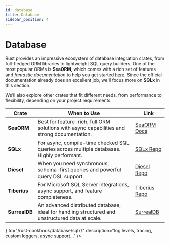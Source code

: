 ```yaml
---
id: database
title: Database
sidebar_position: 4
---
```


# Database

Rust provides an impressive ecosystem of database integration crates,
from full-fledged ORM libraries to lightweight SQL query builders.
One of the most popular ORMs is **SeaORM**,
which comes with a rich set of features and *fantastic documentation*
to help you get started [here](https://www.sea-ql.org/SeaORM/docs/).
Since the official documentation already does an excellent job, we'll focus more on **SQLx** in this section.

We’ll also explore other crates that fit different needs, from performance to flexibility, depending on your project requirements.

| **Crate**     | **When to Use**                                                                                 | **Link**                                            |
|---------------|-------------------------------------------------------------------------------------------------|-----------------------------------------------------|
| **SeaORM**    | Best for feature-rich, full ORM solutions with async capabilities and strong documentation.     | [SeaORM Docs](https://www.sea-ql.org/SeaORM/docs/)  |
| **SQLx**      | For async, compile-time checked SQL queries across multiple databases. Highly performant.       | [SQLx Repo](https://github.com/launchbadge/sqlx)    |
| **Diesel**    | When you need synchronous, schema-first queries and powerful query DSL support.                 | [Diesel Repo](https://github.com/diesel-rs/diesel)  |
| **Tiberius**  | For Microsoft SQL Server integrations, async support, and feature completeness.                 | [Tiberius Repo](https://github.com/prisma/tiberius) |
| **SurrealDB** | An advanced distributed database, ideal for handling structured and unstructured data at scale. | [SurrealDB](https://github.com/surrealdb/surrealdb) |





<CardSection id="database-index" title="Index">
    <Card
        title="SQLx"
        icon={<PiFileSqlThin/>}
        to="/rust-cookbook/database/sqlx/"
        description="log levels, tracing, custom loggers, async support..."
    />
</CardSection>
